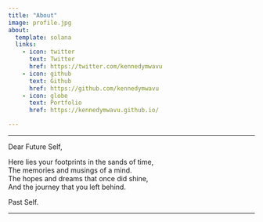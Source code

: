 ```yaml
---
title: "About"
image: profile.jpg
about:
  template: solana
  links:
    - icon: twitter
      text: Twitter
      href: https://twitter.com/kennedymwavu
    - icon: github
      text: Github
      href: https://github.com/kennedymwavu
    - icon: globe
      text: Portfolio
      href: https://kennedymwavu.github.io/

---
```


----

Dear Future Self,

Here lies your footprints in the sands of time,<br>
The memories and musings of a mind.<br>
The hopes and dreams that once did shine,<br>
And the journey that you left behind.

Past Self.

----